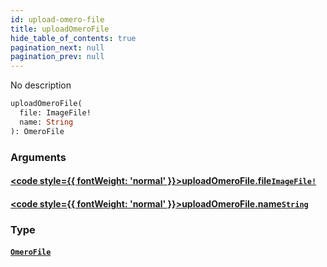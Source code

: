 ```yaml
---
id: upload-omero-file
title: uploadOmeroFile
hide_table_of_contents: true
pagination_next: null
pagination_prev: null
---
```








No description

```graphql
uploadOmeroFile(
  file: ImageFile!
  name: String
): OmeroFile
```


### Arguments

#### [<code style={{ fontWeight: 'normal' }}>uploadOmeroFile.<b>file</b></code>](#)<Bullet />[`ImageFile!`](/docs/schemas/mikro/scalars/image-file) <Badge class="secondary" text="non-null"/> <Badge class="secondary" text="scalar"/>
> 
> 

#### [<code style={{ fontWeight: 'normal' }}>uploadOmeroFile.<b>name</b></code>](#)<Bullet />[`String`](/docs/schemas/mikro/scalars/string) <Badge class="secondary" text="scalar"/>
> 
> 

### Type

#### [`OmeroFile`](/docs/schemas/mikro/objects/omero-file) <Badge class="secondary" text="object"/>
> 
> 





